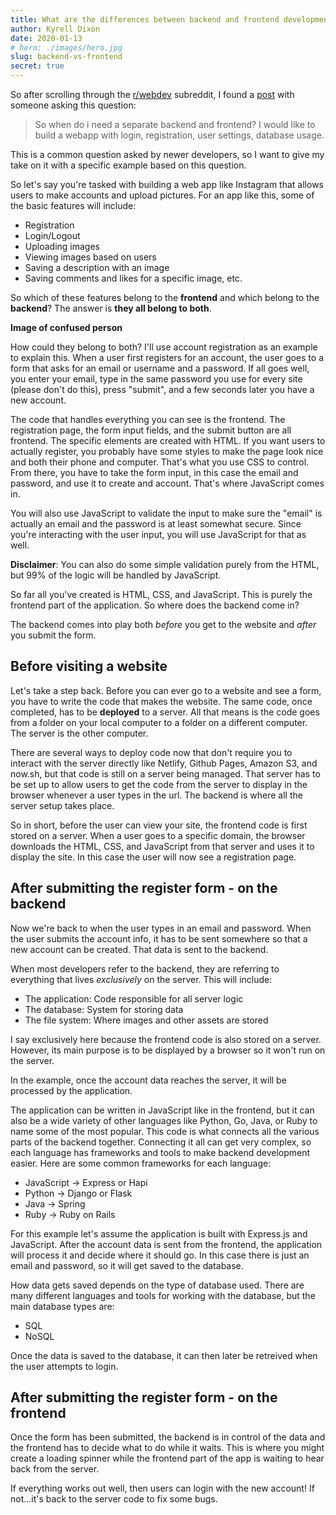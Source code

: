 ```yaml
---
title: What are the differences between backend and frontend development?
author: Kyrell Dixon
date: 2020-01-13
# hero: ./images/hero.jpg
slug: backend-vs-frontend
secret: true
---
```


So after scrolling through the [r/webdev](https://www.reddit.com/r/webdev/) subreddit, I found a [post](https://www.reddit.com/r/webdev/comments/enq1jr/explain_the_web_stack_in_lamens_terms_to_a_low/fe3jska/) with someone asking this question:

> So when do i need a separate backend and frontend?
> I would like to build a webapp with login, registration, user settings, database usage.

This is a common question asked by newer developers, so I want to give my take on it with a specific example based on this question.

So let's say you're tasked with building a web app like Instagram that allows users to make accounts and upload pictures.
For an app like this, some of the basic features will include:

* Registration
* Login/Logout
* Uploading images
* Viewing images based on users
* Saving a description with an image
* Saving comments and likes for a specific image, etc.

So which of these features belong to the **frontend** and which belong to the **backend**? The answer is **they all belong to both**.

**Image of confused person**

How could they belong to both? I'll use account registration as an example to explain this.
When a user first registers for an account, the user goes to a form that asks for an email or username and a password.
If all goes well, you enter your email, type in the same password you use for every site (please don't do this), press "submit", and a few seconds later you have a new account.

The code that handles everything you can see is the frontend.
The registration page, the form input fields, and the submit button are all frontend. The specific elements are created with HTML.
If you want users to actually register, you probably have some styles to make the page look nice and both their phone and computer. That's what you use CSS to control.
From there, you have to take the form input, in this case the email and password, and use it to create and account. That's where JavaScript comes in.

You will also use JavaScript to validate the input to make sure the "email" is actually an email and the password is at least somewhat secure. Since you're interacting
with the user input, you will use JavaScript for that as well.

**Disclaimer**: You can also do some simple validation purely from the HTML, but 99% of the logic will be handled by JavaScript.

So far all you've created is HTML, CSS, and JavaScript. This is purely the frontend part of the application. So where does the backend come in?

The backend comes into play both *before* you get to the website and *after* you submit the form.

## Before visiting a website

Let's take a step back. Before you can ever go to a website and see a form, you have to write the code that makes the website. The same code, once completed, has to be
**deployed** to a server. All that means is the code goes from a folder on your local computer to a folder on a different computer. The server is the other computer.

There are several ways to deploy code now that don't require you to interact with the server directly like Netlify, Github Pages, Amazon S3, and now.sh, but that code is still on a
server being managed. That server has to be set up to allow users to get the code from the server to display in the browser whenever a user types in the url. The backend
is where all the server setup takes place.

So in short, before the user can view your site, the frontend code is first stored on a server. When a user goes to a specific domain, the browser downloads the HTML, CSS, and JavaScript from that
server and uses it to display the site. In this case the user will now see a registration page.

## After submitting the register form - on the backend

Now we're back to when the user types in an email and password. When the user submits the account info, it has to be sent somewhere so that a new account can be created.
That data is sent to the backend.

When most developers refer to the backend, they are referring to everything that lives *exclusively* on the server. This will include:

* The application: Code responsible for all server logic
* The database: System for storing data 
* The file system: Where images and other assets are stored

I say exclusively here because the frontend code is also stored on a server. However, its main purpose is to be displayed by a browser so it won't run on the server.

In the example, once the account data reaches the server, it will be processed by the application.

The application can be written in JavaScript like in the frontend, but it can also be a wide variety of other languages
like Python, Go, Java, or Ruby to name some of the most popular. This code is what connects all the various parts of the backend together. Connecting it all can get very
complex, so each language has frameworks and tools to make backend development easier. Here are some common frameworks for each language:

* JavaScript -> Express or Hapi
* Python -> Django or Flask
* Java -> Spring
* Ruby -> Ruby on Rails

For this example let's assume the application is built with Express.js and JavaScript. After the account data is sent from the frontend, the application will process it
and decide where it should go. In this case there is just an email and password, so it will get saved to the database.

How data gets saved depends on the type of database used. There are many different languages and tools for working with the database, but the main database types are:

* SQL
* NoSQL

Once the data is saved to the database, it can then later be retreived when the user attempts to login.

## After submitting the register form - on the frontend

Once the form has been submitted, the backend is in control of the data and the frontend has to decide what to do while it waits.
This is where you might create a loading spinner while the frontend part of the app is waiting to hear back from the server.

If everything works out well, then users can login with the new account! If not...it's back to the server code to fix some bugs.

